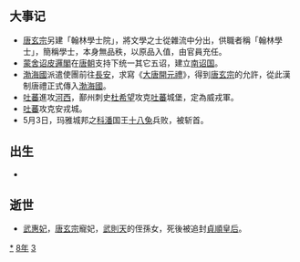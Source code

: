 {{yearTOC|738|唐'''[[开元|开元]]二十六年'''；日本'''[[天平_(聖武天皇)|天平]]十年'''；渤海国'''[[大興_(大欽茂)|大興]]元年'''}}

== 大事记 ==
*[[唐玄宗|唐玄宗]]另建「翰林學士院」，將文學之士從雜流中分出，供職者稱「翰林學士」，簡稱學士，本身無品秩，以原品入值，由官員充任。
*[[蒙舍诏|蒙舍诏]][[皮邏閣|皮邏閣]]在[[唐朝|唐朝]]支持下统一其它五诏，建立[[南诏国|南诏国]]。
*[[渤海國|渤海國]]派遣使團前往[[長安|長安]]，求寫《[[大唐開元禮|大唐開元禮]]》，得到[[唐玄宗|唐玄宗]]的允許，從此漢制唐禮正式傳入[[渤海國|渤海國]]。
*[[吐蕃|吐蕃]]進攻[[河西|河西]]，鄯州刺史[[杜希望|杜希望]]攻克[[吐蕃|吐蕃]]城堡，定為威戎軍。
*[[吐蕃|吐蕃]]攻克安戎城。
*5月3日，玛雅城邦之[[科潘|科潘]]国王[[十八兔|十八兔]]兵败，被斩首。

== 出生 ==
*

== 逝世 ==
{{Wikisource year mention}}
* [[武惠妃|武惠妃]]，[[唐玄宗|唐玄宗]]寵妃，[[武則天|武則天]]的侄孫女，死後被追封[[貞順皇后_(唐玄宗)|貞順皇后]]。

[[Category:738年|*]]
[[Category:730年代|8年]]
[[Category:8世纪各年|3]]